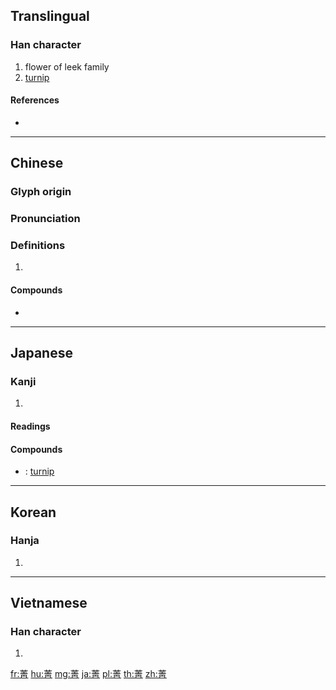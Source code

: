 {{character info/new}}
==Translingual==

===Han character===
{{Han char|rn=140|rad=艸|as=08|sn=14|four=44227|canj=TQMB|ids=⿱艹青}}

# flower of leek family
# [[turnip]]

====References====
* {{Han ref|kx=1036.450|dkj=31136|dj=1495.080|hdz=53227.060|uh=83C1|ud=33729|bh=B5D7|bd=46551}}

----

==Chinese==
{{zh-forms}}

===Glyph origin===
{{Han etym}}

===Pronunciation===
{{zh-pron
|m=jīng
|c=cing1,zing1
|h=pfs=
|md=
|mn=cheng
|w=
|mc=y
|oc=y
|cat=
}}

===Definitions===
{{zh-hanzi}}

# {{rfdef|lang=zh}}

====Compounds====
{{der-top|Compounds}}
* {{zh-l|蕪菁|[[turnip]]}}
{{der-bottom}}

----

==Japanese==

===Kanji===
{{ja-kanji|grade=|rs=艸08}}

# {{defn|lang=ja|sort=艸08}}

====Readings====
{{ja-readings|goon=[[しょう]] (shō)|kanon=[[せい]] (sei)|kun=[[かぶ]] (kabu), [[かぶらな]] (kaburana), [[はなやか]] (hanayaka)}}

====Compounds====
{{der-top|Compounds}}
* {{ja-r|蕪菁|かぶら}}: [[turnip]]
{{der-bottom}}

----

==Korean==

===Hanja===
{{ko-hanja|hangeul=청|eumhun=|rv=cheong|mr=ch'ŏng|y=cheng}}

# {{defn|lang=ko|sort=艸08}}

----

==Vietnamese==

===Han character===
{{vi-hantu|[[thanh]], [[tinh]]}}

# {{defn|lang=vi|sort=艸08}}

[[fr:菁]]
[[hu:菁]]
[[mg:菁]]
[[ja:菁]]
[[pl:菁]]
[[th:菁]]
[[zh:菁]]